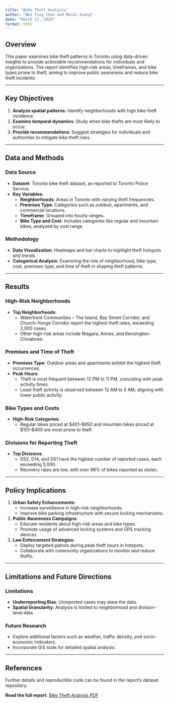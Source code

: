 ```yaml
---
title: "Bike Theft Analysis"
author: "Wei Ting Chen and Meixi Xiong"
date: "March 17, 2024"
format: html
---
```


## Overview

This paper examines bike theft patterns in Toronto using data-driven insights to provide actionable recommendations for individuals and organizations. The report identifies high-risk areas, timeframes, and bike types prone to theft, aiming to improve public awareness and reduce bike theft incidents.

---

## Key Objectives

1. **Analyze spatial patterns**: Identify neighborhoods with high bike theft incidence.  
2. **Examine temporal dynamics**: Study when bike thefts are most likely to occur.  
3. **Provide recommendations**: Suggest strategies for individuals and authorities to mitigate bike theft risks.

---

## Data and Methods

### Data Source
- **Dataset**: Toronto bike theft dataset, as reported to Toronto Police Service.  
- **Key Variables**:  
  - **Neighborhoods**: Areas in Toronto with varying theft frequencies.  
  - **Premises Type**: Categories such as outdoor, apartments, and commercial locations.  
  - **Timeframe**: Grouped into hourly ranges.  
  - **Bike Type and Cost**: Includes categories like regular and mountain bikes, analyzed by cost range.  

### Methodology
- **Data Visualization**: Heatmaps and bar charts to highlight theft hotspots and trends.  
- **Categorical Analysis**: Examining the role of neighborhood, bike type, cost, premises type, and time of theft in shaping theft patterns.  

---

## Results  

### High-Risk Neighborhoods
- **Top Neighborhoods**:  
  - Waterfront Communities – The Island, Bay Street Corridor, and Church–Yonge Corridor report the highest theft rates, exceeding 2,000 cases.  
  - Other high-risk areas include Niagara, Annex, and Kensington–Chinatown.  

### Premises and Time of Theft
- **Premises Type**: Outdoor areas and apartments exhibit the highest theft occurrences.  
- **Peak Hours**:  
  - Theft is most frequent between 12 PM to 11 PM, coinciding with peak activity times.  
  - Least theft activity is observed between 12 AM to 5 AM, aligning with lower public activity.  

### Bike Types and Costs
- **High-Risk Categories**:  
  - Regular bikes priced at $401–$650 and mountain bikes priced at $101–$400 are most prone to theft.  

### Divisions for Reporting Theft
- **Top Divisions**:  
  - D52, D14, and D51 have the highest number of reported cases, each exceeding 5,000.  
  - Recovery rates are low, with over 98% of bikes reported as stolen.  

---

## Policy Implications  

1. **Urban Safety Enhancements**:  
   - Increase surveillance in high-risk neighborhoods.  
   - Improve bike parking infrastructure with secure locking mechanisms.  

2. **Public Awareness Campaigns**:  
   - Educate residents about high-risk areas and bike types.  
   - Promote usage of advanced locking systems and GPS tracking devices.  

3. **Law Enforcement Strategies**:  
   - Deploy targeted patrols during peak theft hours in hotspots.  
   - Collaborate with community organizations to monitor and reduce thefts.  

---

## Limitations and Future Directions  

### Limitations
- **Underreporting Bias**: Unreported cases may skew the data.  
- **Spatial Granularity**: Analysis is limited to neighborhood and division-level data.  

### Future Research
- Explore additional factors such as weather, traffic density, and socio-economic indicators.  
- Incorporate GIS tools for detailed spatial analysis.  

---

## References  

Further details and reproducible code can be found in the report's dataset repository.  

**Read the full report**: [Bike Theft Analysis PDF](pdfs/Bike%20Theft%20Analysis.pdf)
